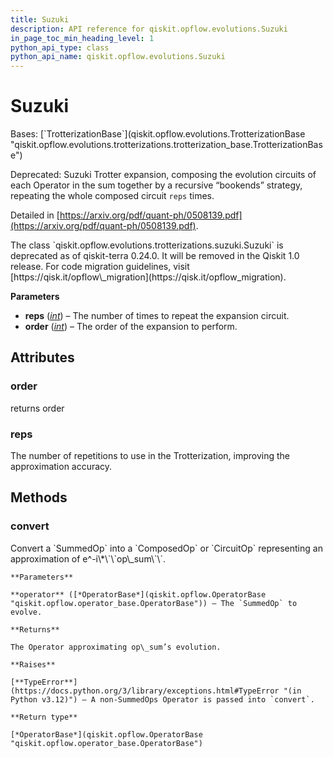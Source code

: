 ```yaml
---
title: Suzuki
description: API reference for qiskit.opflow.evolutions.Suzuki
in_page_toc_min_heading_level: 1
python_api_type: class
python_api_name: qiskit.opflow.evolutions.Suzuki
---
```


# Suzuki

<Class id="qiskit.opflow.evolutions.Suzuki" isDedicatedPage={true} github="https://github.com/qiskit/qiskit/tree/stable/0.46/qiskit/opflow/evolutions/trotterizations/suzuki.py" signature="qiskit.opflow.evolutions.Suzuki(reps=1, order=2)">
  Bases: [`TrotterizationBase`](qiskit.opflow.evolutions.TrotterizationBase "qiskit.opflow.evolutions.trotterizations.trotterization_base.TrotterizationBase")

  Deprecated: Suzuki Trotter expansion, composing the evolution circuits of each Operator in the sum together by a recursive “bookends” strategy, repeating the whole composed circuit `reps` times.

  Detailed in [https://arxiv.org/pdf/quant-ph/0508139.pdf](https://arxiv.org/pdf/quant-ph/0508139.pdf).

  <Admonition title="Deprecated since version 0.24.0" type="danger">
    The class `qiskit.opflow.evolutions.trotterizations.suzuki.Suzuki` is deprecated as of qiskit-terra 0.24.0. It will be removed in the Qiskit 1.0 release. For code migration guidelines, visit [https://qisk.it/opflow\_migration](https://qisk.it/opflow_migration).
  </Admonition>

  **Parameters**

  *   **reps** ([*int*](https://docs.python.org/3/library/functions.html#int "(in Python v3.12)")) – The number of times to repeat the expansion circuit.
  *   **order** ([*int*](https://docs.python.org/3/library/functions.html#int "(in Python v3.12)")) – The order of the expansion to perform.

  ## Attributes

  ### order

  <Attribute id="qiskit.opflow.evolutions.Suzuki.order">
    returns order
  </Attribute>

  ### reps

  <Attribute id="qiskit.opflow.evolutions.Suzuki.reps">
    The number of repetitions to use in the Trotterization, improving the approximation accuracy.
  </Attribute>

  ## Methods

  ### convert

  <Function id="qiskit.opflow.evolutions.Suzuki.convert" signature="convert(operator)">
    Convert a `SummedOp` into a `ComposedOp` or `CircuitOp` representing an approximation of e^-i\*\`\`op\_sum\`\`.

    **Parameters**

    **operator** ([*OperatorBase*](qiskit.opflow.OperatorBase "qiskit.opflow.operator_base.OperatorBase")) – The `SummedOp` to evolve.

    **Returns**

    The Operator approximating op\_sum’s evolution.

    **Raises**

    [**TypeError**](https://docs.python.org/3/library/exceptions.html#TypeError "(in Python v3.12)") – A non-SummedOps Operator is passed into `convert`.

    **Return type**

    [*OperatorBase*](qiskit.opflow.OperatorBase "qiskit.opflow.operator_base.OperatorBase")
  </Function>
</Class>

